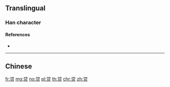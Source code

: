 {{character info/new}}
{{also|貸}}
==Translingual==

===Han character===
{{Han char|rn=154|rad=贝|as=05|sn=9|four=|canj=OPBO,XOPBO|ids=⿱代贝}}

====References====
* {{Han ref|kx=1213.211|hdz=63634.030|uh=8D37}}

----

==Chinese==
{{zh-see|貸}}

[[fr:贷]]
[[mg:贷]]
[[no:贷]]
[[pl:贷]]
[[th:贷]]
[[chr:贷]]
[[zh:贷]]